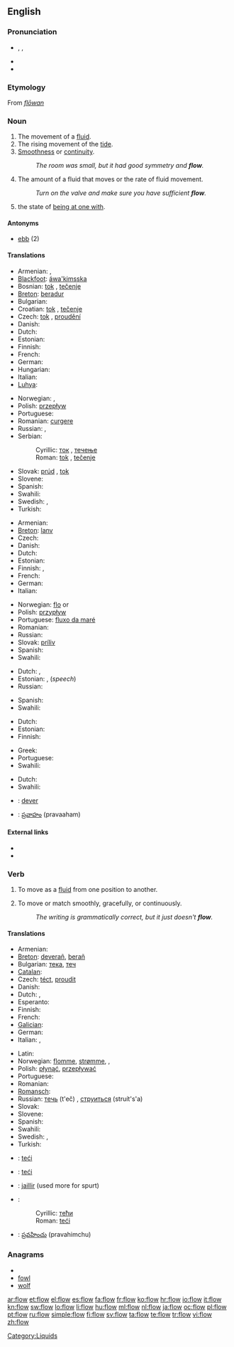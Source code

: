 ==English==

===Pronunciation===
* {{enPR|flō}}, {{IPA|/fləʊ/}}, {{SAMPA|/fl@U/}}
* {{audio|En-us-flow.ogg|Audio (US)}}
* {{rhymes|əʊ}}

===Etymology===
From {{etyl|ang}} ''[[flōwan]]''

===Noun===
{{en-noun|s|-}}

# The movement of a [[fluid]].
# The rising movement of the [[tide]].
# [[smoothness|Smoothness]] or [[continuity]].
#: ''The room was small, but it had good symmetry and '''flow'''.''
# The amount of a fluid that moves or the rate of fluid movement.
#: ''Turn on the valve and make sure you have sufficient '''flow'''.''
# {{psychology}} the state of [[be at one with|being at one with]].

====Antonyms====
* [[ebb]] (2)

====Translations====
{{trans-top|the movement of a fluid}}
* Armenian: {{t|hy|հոսք|tr=hosk'}},  {{t-|hy|հոսանք|tr=hosank’}}
* [[Blackfoot]]: [[áwa'kimsska]]
* Bosnian: [[tok]] {{m}}, [[tečenje]] {{n}}
* [[Breton]]: [[beradur]] {{m}}
* Bulgarian: {{t+|bg|течение|n}}
* Croatian: [[tok]] {{m}}, [[tečenje]] {{n}}
* Czech: [[tok]] {{m}}, [[proudění]] {{n}}
* Danish: {{t-|da|strøm|c}}
* Dutch: {{t|nl|stroom}}
* Estonian: {{t|et|vool}}
* Finnish: {{t-|fi|virtaus}}
* French: {{t+|fr|écoulement|m}}
* German: {{t+|de|Fluss|m}}
* Hungarian: {{t+|hu|árvíz}}
* Italian: {{t+|it|flusso|m}}
* [[Luhya]]: {{tø|luy|omuhula}}
{{trans-mid}}
* Norwegian: {{t+|no|flom|m}}, {{t+|no|strøm|m}}
* Polish: [[przepływ]] {{m}}
* Portuguese: {{t+|pt|fluxo|m}}
* Romanian: [[curgere]] {{f}}
* Russian: {{t+|ru|течение|n|tr=t'ečénije}}, {{t+|ru|поток|m|tr=potók}}
* Serbian:
*: Cyrillic: [[ток]] {{m}}, [[течење]] {{n}}
*: Roman: [[tok#Serbian|tok]] {{m}}, [[tečenje#Serbian|tečenje]] {{n}}
* Slovak: [[prúd]] {{m}}, [[tok]] {{m}}
* Slovene: {{t+|sl|tok|m}}
* Spanish: {{t+|es|flujo|m}}
* Swahili: {{t+|sw|mkondo|xs=Swahili}}
* Swedish: {{t+|sv|ström|c}}, {{t+|sv|flöde|n}}
* Turkish: {{t+|tr|akış}}
{{trans-bottom}}

{{trans-top|the rising movement of the tide}}
* Armenian: {{t|hy|մակընթացություն|tr=makënt’ac’ut’yun}}
* [[Breton]]: [[lanv]] {{m}}
* Czech: {{t-|cs|příliv|m}}
* Danish: {{t+|da|flod}}
* Dutch: {{t|nl|vloed}}
* Estonian: {{t|et|tõus}}
* Finnish: {{t+|fi|vuoksi}}, {{t-|fi|nousuvesi}}
* French: {{t+|fr|flux|m}}
* German: {{t+|de|Flut|f}}
* Italian: {{t-|it|riflusso|n}}
{{trans-mid}}
* Norwegian: [[flo]] {{f}} or {{m}}
* Polish: [[przypływ]] {{m}}
* Portuguese: [[fluxo da maré]]
* Romanian: {{t-|ro|flux|n}}
* Russian: {{t+|ru|прилив|m|tr=prilív}}
* Slovak: [[príliv]] {{m}}
* Spanish: {{t+|es|flujo|m}}
* Swahili: {{t+|sw|mkondo|xs=Swahili}}
{{trans-bottom}}

{{trans-top|smoothness or continuity}}
* Dutch: {{t|nl|afronding}}, {{t|nl|ronding}}
* Estonian: {{t|et|sujuvus}}, {{t|et|ladusus}} (''speech'')
* Russian: {{t+|ru|плавность|f|tr=plávnost'}}
{{trans-mid}}
* Spanish: {{t+|es|flujo|m}}
* Swahili: {{t+|sw|mkondo|xs=Swahili}}
{{trans-bottom}}

{{trans-top|rate of fluid movement}}
* Dutch: {{t|nl|debiet}}
* Estonian: {{t|et|vool}}
* Finnish: {{t-|fi|virtaama}}
{{trans-mid}}
* Greek: {{t-|el|παροχή|f}}
* Portuguese: {{t+|pt|fluxo}}
* Swahili: {{t+|sw|mkondo|xs=Swahili}}
{{trans-bottom}}

{{trans-top|being at one with}}
* Dutch: {{t-|nl|een zijn met}}
* Swahili: {{t+|sw|mkondo|xs=Swahili}}
{{trans-mid}}
{{trans-bottom}}

{{checktrans-top}}
* {{ttbc|Breton}}: [[dever]] {{m}}
* {{ttbc|Telugu}}: [[ప్రవాహం]] (pravaaham)
{{trans-bottom}}

====External links====
* {{pedialite}}
* {{pedialite|flow (psychology)}}

===Verb===
{{en-verb}}

# {{intransitive}} To move as a [[fluid]] from one position to another.
# {{intransitive}} To move or match smoothly, gracefully, or continuously.
#: ''The writing is grammatically correct, but it just doesn't '''flow'''.''

====Translations====
{{trans-top|move as a fluid}}
* Armenian: {{t-|hy|հոսել|tr=hosel}}
* [[Breton]]: [[deverañ]], [[berañ]]
* Bulgarian: [[тека]], [[теч]]
* [[Catalan]]: {{t+|ca|fluir}}
* Czech: [[téct]], [[proudit]]
* Danish: {{t-|da|strømme}}
* Dutch: {{t+|nl|vloeien}}, {{t+|nl|stromen}}
* Esperanto: {{t-|eo|flui|xs=Esperanto}}
* Finnish: {{t-|fi|virrata}}
* French: {{t+|fr|couler}}
* [[Galician]]: {{t|gl|fluír|xs=Galician}}
* German: {{t+|de|fließen}}
* Italian: {{t+|it|fluire}},  {{t+|it|scorrere}}
{{trans-mid}}
* Latin: {{t-|la|fluo}}
* Norwegian: [[flomme]], [[strømme]], {{t|no|fløda}},  {{t|no|fløyma}}
* Polish: [[płynąć]], [[przepływać]]
* Portuguese: {{t+|pt|fluir}}
* Romanian: {{t+|ro|curge}}
* [[Romansch]]: {{t-|rm|fluir|xs=Romansch}}
* Russian: [[течь]] (t'eč) {{impf}}, [[струиться]] (struít's'a) {{impf}}
* Slovak: {{t-|sk|tiecť}}
* Slovene: {{t+|sl|teči}}
* Spanish: {{t+|es|fluir}}
* Swahili: {{t+|sw|mkondo|xs=Swahili}}
* Swedish: {{t+|sv|strömma}}, {{t+|sv|flyta}}
* Turkish: {{t+|tr|akmak}}
{{trans-bottom}}

{{checktrans-top}}
* {{ttbc|Bosnian}}: [[teći]]
* {{ttbc|Croatian}}: [[teći]]
* {{ttbc|French}}: [[jaillir]] (used more for spurt)
* {{ttbc|Serbian}}:
*: Cyrillic: [[тећи]]
*: Roman: [[teći#Serbian|teći]]
* {{ttbc|Telugu}}: [[ప్రవహించు]] (pravahimchu)
{{trans-bottom}}

===Anagrams===
* {{alphagram|flow}}
* [[fowl#English|fowl]]
* [[wolf#English|wolf]]


[[Category:Liquids]]

[[ar:flow]]
[[et:flow]]
[[el:flow]]
[[es:flow]]
[[fa:flow]]
[[fr:flow]]
[[ko:flow]]
[[hr:flow]]
[[io:flow]]
[[it:flow]]
[[kn:flow]]
[[sw:flow]]
[[lo:flow]]
[[li:flow]]
[[hu:flow]]
[[ml:flow]]
[[nl:flow]]
[[ja:flow]]
[[oc:flow]]
[[pl:flow]]
[[pt:flow]]
[[ru:flow]]
[[simple:flow]]
[[fi:flow]]
[[sv:flow]]
[[ta:flow]]
[[te:flow]]
[[tr:flow]]
[[vi:flow]]
[[zh:flow]]